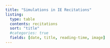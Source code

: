 ```yaml
---
title: "Simulations in IE Recitations"
listing: 
  type: table
  contents: recitations
  sort: "title"
  #categories: true
  fields: [date, title, reading-time, image]
---
```

